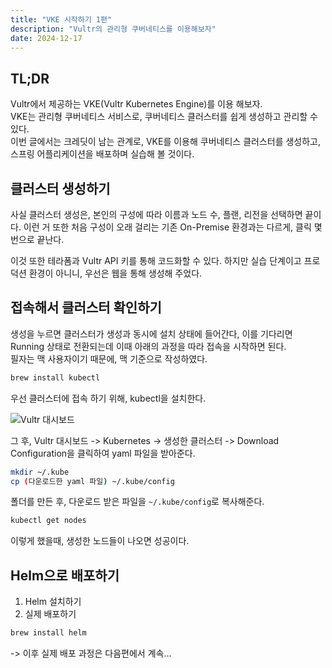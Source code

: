 ```yaml
---
title: "VKE 시작하기 1편"
description: "Vultr의 관리형 쿠버네티스를 이용해보자"
date: 2024-12-17
---
```


## TL;DR

Vultr에서 제공하는 VKE(Vultr Kubernetes Engine)를 이용 해보자.  
VKE는 관리형 쿠버네티스 서비스로, 쿠버네티스 클러스터를 쉽게 생성하고 관리할 수 있다.  
이번 글에서는 크레딧이 남는 관계로, VKE를 이용해 쿠버네티스 클러스터를 생성하고, 스프링 어플리케이션을 배포하며 실습해 볼 것이다.

## 클러스터 생성하기

사실 클러스터 생성은, 본인의 구성에 따라 이름과 노드 수, 플랜, 리전을 선택하면 끝이다.
이런 거 또한 처음 구성이 오래 걸리는 기존 On-Premise 환경과는 다르게, 클릭 몇 번으로 끝난다.

이것 또한 테라폼과 Vultr API 키를 통해 코드화할 수 있다. 하지만 실습 단계이고 프로덕션 환경이 아니니, 우선은 웹을 통해 생성해 주었다.

## 접속해서 클러스터 확인하기

생성을 누르면 클러스터가 생성과 동시에 설치 상태에 들어간다, 이를 기다리면 Running 상태로 전환되는데 이때 아래의 과정을 따라 접속을 시작하면 된다.  
필자는 맥 사용자이기 때문에, 맥 기준으로 작성하였다.

```bash
brew install kubectl
```

우선 클러스터에 접속 하기 위해, kubectl을 설치한다.

![Vultr 대시보드](/posts/start-vke-01/vultr_dashboard.png)

그 후, Vultr 대시보드 -> Kubernetes -> 생성한 클러스터 -> Download Configuration을 클릭하여 yaml 파일을 받아준다.

```bash
mkdir ~/.kube
cp (다운로드한 yaml 파일) ~/.kube/config
```

폴더를 만든 후, 다운로드 받은 파일을 `~/.kube/config`로 복사해준다.

```bash
kubectl get nodes
```

이렇게 했을때, 생성한 노드들이 나오면 성공이다.

## Helm으로 배포하기

1. Helm 설치하기
2. 실제 배포하기

```bash
brew install helm
```

-> 이후 실제 배포 과정은 다음편에서 계속...
